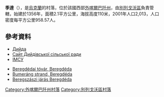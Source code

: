 {{coord|48|13|8|N|22|34|28|E|scale:30000|display=title}}

'''季達'''（{{lang-uk|Дийда}}），是[[烏克蘭|烏克蘭]]的村落，位於該國西部[[外喀爾巴阡州|外喀爾巴阡州]]，由[[別列戈沃區|別列戈沃區]]負責管轄，始建於1356年，面積2.1平方公里，海拔高度110米，2001年人口2,013，人口密度每平方公里958.57人。

==參考資料==
* [http://w1.c1.rada.gov.ua/pls/z7503/A005?rdat1=25.11.2012&rf7571=10985 Дийда]
* [https://web.archive.org/web/20080703193824/http://www.beregvidek.bereg.net.ua/falvak/deda/ukr/index.htm Сайт Дийдівської сільської ради]
* [https://web.archive.org/web/20110825214924/http://www.igsu.org.ua/Zakarpatje/Beregovskij.rajon/Dedovo.html ІМСУ]

* [http://www.karpatinfo.net/latnivalok/beregdedai-tovar-beregdeda Beregdédai tóvár, Beregdéda]
* [http://www.karpatinfo.net/aktivpihenes/bumerang-strand-beregdeda Bumeráng strand, Beregdéda]{{Dead link}}
* [http://www.karpataljaturizmus.hu/index.php?p=h&a=84 Beregszászi járás Beregdéda]{{Wayback|url=http://www.karpataljaturizmus.hu/index.php?p=h&a=84 |date=20180308231754 }}

{{DEFAULTSORT:Дийда}}

[[Category:外喀爾巴阡州村落|Category:外喀爾巴阡州村落]]
[[Category:別列戈沃區村落|Category:別列戈沃區村落]]


{{Zakarpattia-geo-stub}}